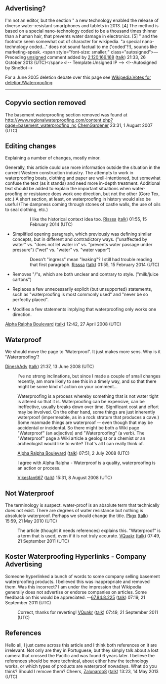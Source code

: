 <article id="2149392" title=Talk:Waterproofing>
	<talkpage id="2149392" title="Talk:Waterproofing">
{{WikiProject Technology|class=Start|importance=low}}

== Advertising? ==
I'm not an editor, but the section &quot; a new technology enabled the release of diverse water-resistant smartphones and tablets in 2013. [4] The method is based on a special nano-technology coded to be a thousand times thinner than a human hair, that prevents water damage in electronics. [5] &quot; and the footnote seem somewhat out of character for wikipedia. &quot;a special nano-technology coded...&quot; does not sound factual to me ('coded'?!), sounds like marketing-speak.  &lt;span style=&quot;font-size: smaller;&quot; class=&quot;autosigned&quot;&gt;— Preceding [[Wikipedia:Signatures|unsigned]] comment added by [[Special:Contributions/2.120.166.168|2.120.166.168]] ([[User talk:2.120.166.168|talk]]) 21:33, 26 October 2013 (UTC)&lt;/span&gt;&lt;!-- Template:Unsigned IP --&gt; &lt;!--Autosigned by SineBot--&gt;



For a June 2005 deletion debate over this page see [[Wikipedia:Votes for deletion/Waterproofing]]
----
== Copyvio section removed ==

The basement waterproofing section removed was found at http://www.regionalwaterproofing.com/content.php?page=basement_waterproofing_nc 
[[User:ChemGardener|ChemGardener]] 23:31, 1 August 2007 (UTC)

== Editing changes ==

Explaining a number of changes, mostly minor.

Generally, this article could use more information outside the situation in the current Western construction industry. The attempts to work in waterproofing boats, clothing and paper are well-intentioned, but somewhat confuse the text (as it stands) and need more in-depth treatment. Additional text should be added to explain the important situations when water-proofing or resistance does work one direction, but not the other (Gore Tex, etc.) A short section, at least, on waterproofing in history would also be useful (The dampness coming through stones of castle walls, the use of oils to seal clothing, etc.)

::I like the historical context idea too. [[User:Risssa|Risssa]] ([[User talk:Risssa|talk]]) 01:55, 15 February 2014 (UTC)

* Simplified opening paragraph, which previously was defining similar concepts, but in different and contradictory ways.  (&quot;unaffected by water&quot; vs. &quot;does not let water in&quot; vs. &quot;prevents water passage under pressure&quot;)  (&quot;wet&quot; vs. &quot;water&quot; vs. &quot;water vapor&quot;)

::Doesn't &quot;ingress&quot; mean &quot;leaking&quot;?  I still had trouble reading that first paragraph. [[User:Risssa|Risssa]] ([[User talk:Risssa|talk]]) 01:55, 15 February 2014 (UTC)

* Removes &quot;/&quot;s, which are both unclear and contrary to style. (&quot;milk/juice cartons&quot;)

* Replaces a few unnecessarily explicit (but unsupported) statements, such as &quot;waterproofing is most commonly used&quot; and &quot;never be so perfectly placed&quot;.

* Modifies a few statements implying that waterproofing only works one direction.

[[User:Alpha Ralpha Boulevard|Alpha Ralpha Boulevard]] ([[User talk:Alpha Ralpha Boulevard|talk]]) 12:42, 27 April 2008 (UTC)

== Waterproof ==

We should move the page to 'Waterproof'. It just makes more sens. Why is it 'Waterproofing'?

[[User:DineshAdv|DineshAdv]] ([[User talk:DineshAdv|talk]]) 21:37, 13 June 2008 (UTC)

:I've no strong inclinations, but since I made a couple of small changes recently, am more likely to see this in a timely way, and so that there might be some kind of action on your comment...
 
:Waterproofing is a process whereby something that is not water tight is altered so that it is. Waterproofing can be expensive, can be ineffective, usually breaks down over time. Significant cost and effort may be involved. On the other hand, some things are just inherently waterproof (impermeable, as in a rock stratum that produces a cave.) Some manmade things are waterproof -- even though that may be accidental or incidental. So there might be both a Wiki page &quot;Waterproof&quot; (an adjective) and &quot;Waterproofing&quot; (a verb). The &quot;Waterproof&quot; page a Wiki article a geologist or a chemist or an archeologist would like to write? That's all I can really think of.

:[[User:Alpha Ralpha Boulevard|Alpha Ralpha Boulevard]] ([[User talk:Alpha Ralpha Boulevard|talk]]) 07:51, 2 July 2008 (UTC)


:I agree with Alpha Ralpha - Waterproof is a quality, waterproofing is an action or process.

:[[User:Vikesfan667|Vikesfan667]] ([[User talk:Vikesfan667|talk]]) 15:31, 8 August 2008 (UTC)

== Not Waterproof ==

The terminology is suspect.   water-proof is an absolute term that technically does not exist.  There are degrees of water resistance but nothing is absolutely waterproof. Perhaps we should change the title. [[User:Pkgx|Pkgx]] ([[User talk:Pkgx|talk]]) 15:59, 21 May 2010 (UTC)
:The article (thought it needs references) explains this. &quot;Waterproof&quot; is a term that is used, even if it is not truly accurate. [[User:VQuakr|VQuakr]] ([[User talk:VQuakr|talk]]) 07:49, 21 September 2011 (UTC)

==Koster Waterproofing Hyperlinks - Company Advertising==
Someone hyperlinked a bunch of words to some company selling basement waterproofing products.  I believed this was inappropriate and removed them.  Was this incorrect?  I am under the impression that Wikipedia generally does not advertise or endorse companies on articles.  Some feedback on this would be appreciated.  --[[Special:Contributions/67.84.8.225|67.84.8.225]] ([[User talk:67.84.8.225|talk]]) 07:19, 21 September 2011 (UTC)
:Correct, thanks for reverting! [[User:VQuakr|VQuakr]] ([[User talk:VQuakr|talk]]) 07:49, 21 September 2011 (UTC)

== References ==

Hello all,
I just came across this article and I think both references on it are irrelevant. Not only are they in Portuguese, but they simply talk about a lost camera that crossed the Pacific and was found 6 years later. I believe the references should be more technical, about either how the technology works, or which types of products are waterproof nowadays. What do you think? Should I remove them? Cheers, [[User:Zalunardo8|Zalunardo8]] ([[User talk:Zalunardo8|talk]]) 13:23, 14 May 2013 (UTC)
	</talkpage>
</article>